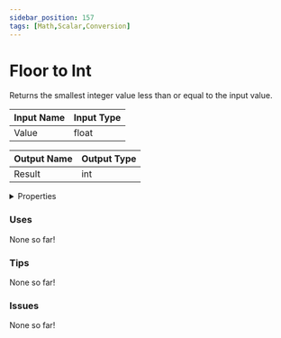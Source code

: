 ```yaml
---
sidebar_position: 157
tags: [Math,Scalar,Conversion]
---
```


# Floor to Int

Returns the smallest integer value less than or equal to the input value.




<EsbSvg />

| Input Name | Input Type |
|-----------|-----------|
| Value | float |

| Output Name | Output Type |
|-----------|-----------|
| Result | int |


<details>
  <summary>Properties</summary>
  <div>
    <div>
    <table>
      <thead>
        <tr>
          <th>Is beta required?</th>
          <th>❌</th>
        </tr>
        <tr>
          <th>Is this chip a trolling risk?</th>
          <th>❌</th>
        </tr>
        <tr>
          <th>Chip UUID</th>
          <th>bc451cab-2292-4e60-832d-31060eb82bd0</th>
        </tr>
      </thead>
    </table>
    </div>
  </div>
</details>

### Uses

None so far!

### Tips

None so far!

### Issues

None so far!